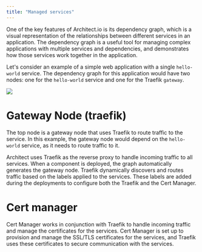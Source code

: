 ```yaml
---
title: "Managed services"
---
```


One of the key features of Architect.io is its dependency graph, which is a visual representation of the relationships between different services in an application.
The dependency graph is a useful tool for managing complex applications with multiple services and dependencies, and demonstrates how those services work together in the application.

Let's consider an example of a simple web application with a single `hello-world` service.
The dependency graph for this application would have two nodes: one for the `hello-world` service and one for the Traefik `gateway`.

![](/images/dependency-graph.png)

# Gateway Node (traefik)
The top node is a gateway node that uses Traefik to route traffic to the service. In this example, the gateway node would depend on the `hello-world` service, as it needs to route traffic to it.

Architect uses Traefik as the reverse proxy to handle incoming traffic to all services. When a component is deployed, the graph automatically generates the gateway node.
Traefik dynamically discovers and routes traffic based on the labels applied to the services. These labels are added during the deployments to configure both the Traefik and the Cert Manager. 

# Cert manager
Cert Manager works in conjunction with Traefik to handle incoming traffic and manage the certificates for the services.
Cert Manager is set up to provision and manage the SSL/TLS certificates for the services, and Traefik uses these certificates to secure communication with the services.
